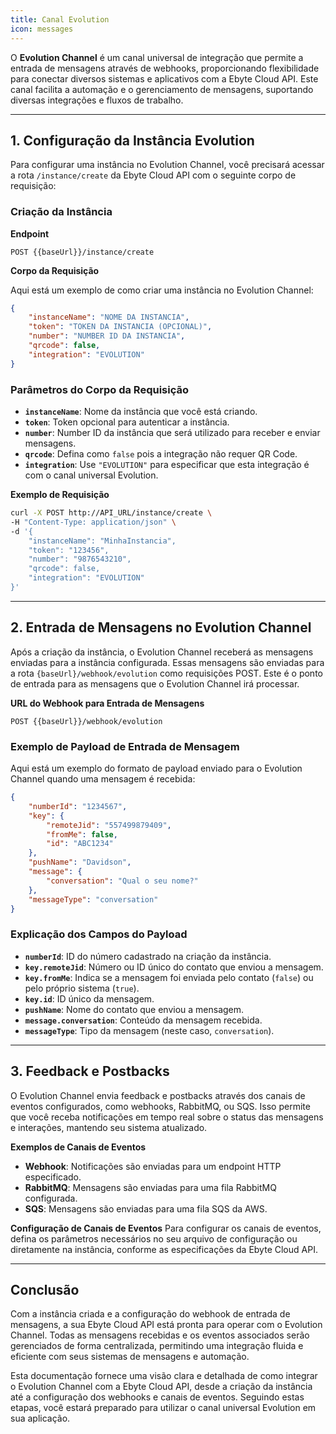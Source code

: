 ```yaml
---
title: Canal Evolution
icon: messages
---
```


O **Evolution Channel** é um canal universal de integração que permite a entrada de mensagens através de webhooks, proporcionando flexibilidade para conectar diversos sistemas e aplicativos com a Ebyte Cloud API. Este canal facilita a automação e o gerenciamento de mensagens, suportando diversas integrações e fluxos de trabalho.

---

## 1. Configuração da Instância Evolution

Para configurar uma instância no Evolution Channel, você precisará acessar a rota `/instance/create` da Ebyte Cloud API com o seguinte corpo de requisição:

### Criação da Instância

**Endpoint**
```http
POST {{baseUrl}}/instance/create
```

**Corpo da Requisição**

Aqui está um exemplo de como criar uma instância no Evolution Channel:
```json
{
    "instanceName": "NOME DA INSTANCIA",
    "token": "TOKEN DA INSTANCIA (OPCIONAL)",
    "number": "NUMBER ID DA INSTANCIA",
    "qrcode": false,
    "integration": "EVOLUTION"
}
```

### Parâmetros do Corpo da Requisição

- **`instanceName`**: Nome da instância que você está criando.
- **`token`**: Token opcional para autenticar a instância.
- **`number`**: Number ID da instância que será utilizado para receber e enviar mensagens.
- **`qrcode`**: Defina como `false` pois a integração não requer QR Code.
- **`integration`**: Use `"EVOLUTION"` para especificar que esta integração é com o canal universal Evolution.

**Exemplo de Requisição**
```bash
curl -X POST http://API_URL/instance/create \
-H "Content-Type: application/json" \
-d '{
    "instanceName": "MinhaInstancia",
    "token": "123456",
    "number": "9876543210",
    "qrcode": false,
    "integration": "EVOLUTION"
}'
```

---

## 2. Entrada de Mensagens no Evolution Channel

Após a criação da instância, o Evolution Channel receberá as mensagens enviadas para a instância configurada. Essas mensagens são enviadas para a rota `{baseUrl}/webhook/evolution` como requisições POST. Este é o ponto de entrada para as mensagens que o Evolution Channel irá processar.

**URL do Webhook para Entrada de Mensagens**
```http
POST {{baseUrl}}/webhook/evolution
```

### Exemplo de Payload de Entrada de Mensagem

Aqui está um exemplo do formato de payload enviado para o Evolution Channel quando uma mensagem é recebida:

```json
{
    "numberId": "1234567", 
    "key": {
        "remoteJid": "557499879409",
        "fromMe": false,
        "id": "ABC1234"
    },
    "pushName": "Davidson",
    "message": {
        "conversation": "Qual o seu nome?"
    },
    "messageType": "conversation"
}
```

### Explicação dos Campos do Payload

- **`numberId`**: ID do número cadastrado na criação da instância.
- **`key.remoteJid`**: Número ou ID único do contato que enviou a mensagem.
- **`key.fromMe`**: Indica se a mensagem foi enviada pelo contato (`false`) ou pelo próprio sistema (`true`).
- **`key.id`**: ID único da mensagem.
- **`pushName`**: Nome do contato que enviou a mensagem.
- **`message.conversation`**: Conteúdo da mensagem recebida.
- **`messageType`**: Tipo da mensagem (neste caso, `conversation`).

---

## 3. Feedback e Postbacks

O Evolution Channel envia feedback e postbacks através dos canais de eventos configurados, como webhooks, RabbitMQ, ou SQS. Isso permite que você receba notificações em tempo real sobre o status das mensagens e interações, mantendo seu sistema atualizado.

**Exemplos de Canais de Eventos**
- **Webhook**: Notificações são enviadas para um endpoint HTTP especificado.
- **RabbitMQ**: Mensagens são enviadas para uma fila RabbitMQ configurada.
- **SQS**: Mensagens são enviadas para uma fila SQS da AWS.

**Configuração de Canais de Eventos**
Para configurar os canais de eventos, defina os parâmetros necessários no seu arquivo de configuração ou diretamente na instância, conforme as especificações da Ebyte Cloud API.

---

## Conclusão

Com a instância criada e a configuração do webhook de entrada de mensagens, a sua Ebyte Cloud API está pronta para operar com o Evolution Channel. Todas as mensagens recebidas e os eventos associados serão gerenciados de forma centralizada, permitindo uma integração fluida e eficiente com seus sistemas de mensagens e automação.

Esta documentação fornece uma visão clara e detalhada de como integrar o Evolution Channel com a Ebyte Cloud API, desde a criação da instância até a configuração dos webhooks e canais de eventos. Seguindo estas etapas, você estará preparado para utilizar o canal universal Evolution em sua aplicação.